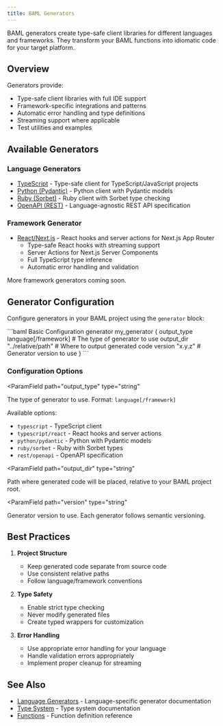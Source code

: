```yaml
---
title: BAML Generators
---
```


BAML generators create type-safe client libraries for different languages and frameworks. They transform your BAML functions into idiomatic code for your target platform.

## Overview

Generators provide:
- Type-safe client libraries with full IDE support
- Framework-specific integrations and patterns
- Automatic error handling and type definitions
- Streaming support where applicable
- Test utilities and examples

## Available Generators

### Language Generators

- [TypeScript](/ref/08-generators/01-languages/typescript) - Type-safe client for TypeScript/JavaScript projects
- [Python (Pydantic)](/ref/08-generators/01-languages/python-pydantic) - Python client with Pydantic models
- [Ruby (Sorbet)](/ref/08-generators/01-languages/ruby-sorbet) - Ruby client with Sorbet type checking
- [OpenAPI (REST)](/ref/08-generators/01-languages/rest-openapi) - Language-agnostic REST API specification

### Framework Generator

- [React/Next.js](/ref/08-generators/02-frameworks/react) - React hooks and server actions for Next.js App Router
  - Type-safe React hooks with streaming support
  - Server Actions for Next.js Server Components
  - Full TypeScript type inference
  - Automatic error handling and validation

More framework generators coming soon.

## Generator Configuration

Configure generators in your BAML project using the `generator` block:

<CodeBlocks>
```baml Basic Configuration
generator my_generator {
  output_type language[/framework]  # The type of generator to use
  output_dir "../relative/path"     # Where to output generated code
  version "x.y.z"                  # Generator version to use
}
```
</CodeBlocks>

### Configuration Options

<ParamField
  path="output_type"
  type="string"
>
  The type of generator to use. Format: `language[/framework]`

  Available options:
  - `typescript` - TypeScript client
  - `typescript/react` - React hooks and server actions
  - `python/pydantic` - Python with Pydantic models
  - `ruby/sorbet` - Ruby with Sorbet types
  - `rest/openapi` - OpenAPI specification
</ParamField>

<ParamField
  path="output_dir"
  type="string"
>
  Path where generated code will be placed, relative to your BAML project root.
</ParamField>

<ParamField
  path="version"
  type="string"
>
  Generator version to use. Each generator follows semantic versioning.
</ParamField>

## Best Practices

1. **Project Structure**
   - Keep generated code separate from source code
   - Use consistent relative paths
   - Follow language/framework conventions

2. **Type Safety**
   - Enable strict type checking
   - Never modify generated files
   - Create typed wrappers for customization

3. **Error Handling**
   - Use appropriate error handling for your language
   - Handle validation errors appropriately
   - Implement proper cleanup for streaming


## See Also

- [Language Generators](/ref/08-generators/01-languages) - Language-specific generator documentation
- [Type System](/ref/baml/types) - Type system documentation
- [Functions](/ref/baml/function) - Function definition reference